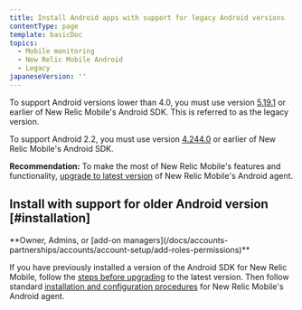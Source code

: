 ```yaml
---
title: Install Android apps with support for legacy Android versions
contentType: page
template: basicDoc
topics:
  - Mobile monitoring
  - New Relic Mobile Android
  - Legacy
japaneseVersion: ''
---
```


To support Android versions lower than 4.0, you must use version [5.19.1](https://docs.newrelic.com/docs/release-notes/mobile-release-notes/android-release-notes/android-5191-0) or earlier of New Relic Mobile's Android SDK. This is referred to as the legacy version.

To support Android 2.2, you must use version [4.244.0](/docs/release-notes/mobile-release-notes/android-release-notes/android-24440) or earlier of New Relic Mobile's Android SDK.

**Recommendation:** To make the most of New Relic Mobile's features and functionality, [upgrade to latest version](/docs/mobile-monitoring/new-relic-mobile-android/install-configure/upgrade-new-relic-mobiles-android-sdk) of New Relic Mobile's Android agent.

## Install with support for older Android version [#installation]

<Callout variant="tip">
  **Owner, Admins, or [add-on managers](/docs/accounts-partnerships/accounts/account-setup/add-roles-permissions)**
</Callout>

If you have previously installed a version of the Android SDK for New Relic Mobile, follow the [steps before upgrading](/docs/mobile-monitoring/new-relic-mobile-android/install-configure/upgrade-new-relic-mobiles-android-sdk#android_upgrade_1) to the latest version. Then follow standard [installation and configuration procedures](/docs/mobile-monitoring/new-relic-mobile-android/install-configure) for New Relic Mobile's Android agent.
